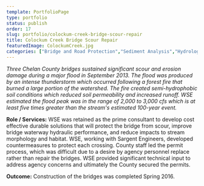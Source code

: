 ```yaml
---
template: PortfolioPage
type: portfolio
status: publish
order: 17
slug: portfolio/colockum-creek-bridge-scour-repair
title: Colockum Creek Bridge Scour Repair
featuredImage: ColockumCreek.jpg
categories: ["Bridge and Road Protection","Sediment Analysis","Hydrology"]
---
```


_Three Chelan County bridges sustained significant scour and erosion damage during a major flood in September 2013. The flood was produced by an intense thunderstorm which occurred following a forest fire that burned a large portion of the watershed. The fire created semi-hydrophobic soil conditions which reduced soil permeability and increased runoff. WSE estimated the flood peak was in the range of 2,000 to 3,000 cfs which is at least five times greater than the stream's estimated 100-year event._  
  
**Role / Services:** WSE was retained as the prime consultant to develop cost effective durable solutions that will protect the bridge from scour, improve bridge waterway hydraulic performance, and reduce impacts to stream morphology and habitat. WSE, working with Sargent Engineers, developed countermeasures to protect each crossing. County staff led the permit process, which was difficult due to a desire by agency personnel replace rather than repair the bridges. WSE provided significant technical input to address agency concerns and ultimately the County secured the permits.  
  
**Outcome:** Construction of the bridges was completed Spring 2016.